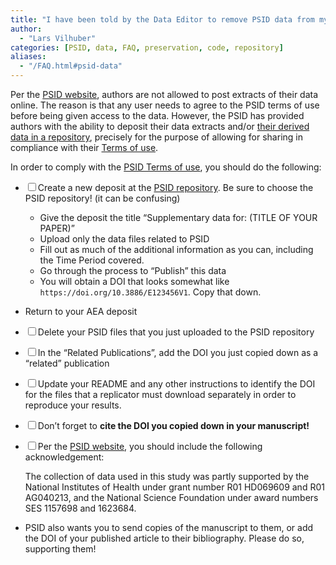 ```yaml
---
title: "I have been told by the Data Editor to remove PSID data from my submitted materials. What do I do?"
author: 
  - "Lars Vilhuber"
categories: [PSID, data, FAQ, preservation, code, repository]
aliases:
  - "/FAQ.html#psid-data"
---
```

Per the [PSID website](https://psidonline.isr.umich.edu/Guide/FAQ.aspx?Type=8), authors are not allowed to post extracts of their data online. The reason is that any user needs to agree to the PSID terms of use before being given access to the data. However, the PSID has provided authors with the ability to deposit their data extracts and/or [their derived data in a repository](https://www.openicpsr.org/openicpsr/psid), precisely for the purpose of allowing for sharing in compliance with their [Terms of use](http://simba.isr.umich.edu/U/CondUse.aspx). 

In order to comply with the [PSID Terms of use](http://simba.isr.umich.edu/U/CondUse.aspx), you should do the following:

- [ ] Create a new deposit at the [PSID repository](https://www.openicpsr.org/openicpsr/psid/deposit-instructions). Be sure to choose the PSID repository! (it can be confusing)
  - Give the deposit the title "Supplementary data for: (TITLE OF YOUR PAPER)"
  - Upload only the data files related to PSID
  - Fill out as much of the additional information as you can, including the Time Period covered. 
  - Go through the process to "Publish" this data
  - You will obtain a DOI that looks somewhat like `https://doi.org/10.3886/E123456V1`. Copy that down.
- Return to your AEA deposit
- [ ] Delete your PSID files that you just uploaded to the PSID repository
- [ ] In the "Related Publications", add the DOI you just copied down as a "related" publication
- [ ] Update your README and any other instructions to identify the DOI for the files that a replicator must download separately in order to reproduce your results.
- [ ] Don't forget to **cite the DOI you copied down in your manuscript!**
- [ ] Per the [PSID website](https://psidonline.isr.umich.edu/Guide/FAQ.aspx?Type=8), you should include the following acknowledgement: 

    The collection of data used in this study was partly supported by the National Institutes of Health under grant number R01 HD069609 and R01 AG040213, and the National Science Foundation under award numbers SES 1157698 and 1623684.

- PSID also wants you to send copies of the manuscript to them, or add the DOI of your published article to their bibliography. Please do so, supporting them!